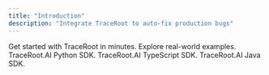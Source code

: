 ```yaml
---
title: "Introduction"
description: "Integrate TraceRoot to auto-fix production bugs"
---
```


<CardGroup cols={2}>
  <Card title="Quick Start" icon="rocket" href="/quickstart">
    Get started with TraceRoot in minutes.
  </Card>
  <Card title="Examples" icon="folder" href="https://github.com/traceroot-ai/traceroot/tree/main/examples">
    Explore real-world examples.
  </Card>
  <Card title="Install Python SDK" icon="python" href="/sdk/python">
    TraceRoot.AI Python SDK.
  </Card>
  <Card title="Install TypeScript SDK" icon="js" href="/sdk/typescript">
    TraceRoot.AI TypeScript SDK.
  </Card>
  <Card title="Install Java SDK" icon="java" href="/sdk/java">
    TraceRoot.AI Java SDK.
  </Card>
</CardGroup>
